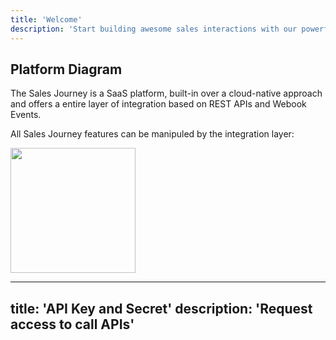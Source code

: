 ```yaml
---
title: 'Welcome'
description: 'Start building awesome sales interactions with our powerful API Layer'
---
```


## Platform Diagram

The Sales Journey is a SaaS platform, built-in over a cloud-native approach and 
offers a entire layer of integration based on REST APIs and Webook Events.

All Sales Journey features can be manipuled by the integration layer:

<img height="200" noZoom src="/images/saleshub.png" />

---
title: 'API Key and Secret'
description: 'Request access to call APIs'
---